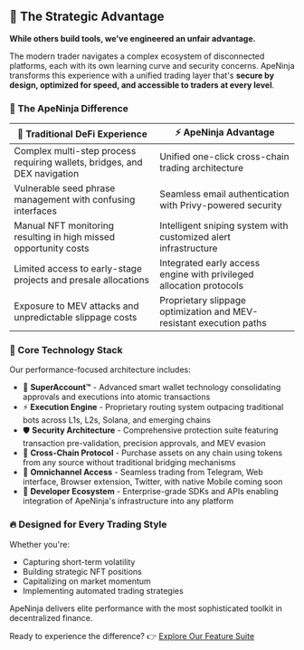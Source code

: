## 🔮 The Strategic Advantage

**While others build tools, we've engineered an unfair advantage.**

The modern trader navigates a complex ecosystem of disconnected platforms, each with its own learning curve and security concerns. ApeNinja transforms this experience with a unified trading layer that's **secure by design, optimized for speed, and accessible to traders at every level**.

### 🚀 The ApeNinja Difference

| 🔄 **Traditional DeFi Experience** | ⚡ **ApeNinja Advantage** |
|-----------------------------------|--------------------------|
| Complex multi-step process requiring wallets, bridges, and DEX navigation | Unified one-click cross-chain trading architecture |
| Vulnerable seed phrase management with confusing interfaces | Seamless email authentication with Privy-powered security |
| Manual NFT monitoring resulting in high missed opportunity costs | Intelligent sniping system with customized alert infrastructure |
| Limited access to early-stage projects and presale allocations | Integrated early access engine with privileged allocation protocols |
| Exposure to MEV attacks and unpredictable slippage costs | Proprietary slippage optimization and MEV-resistant execution paths |

### 💎 Core Technology Stack

Our performance-focused architecture includes:

* 🥷 **SuperAccount™** - Advanced smart wallet technology consolidating approvals and executions into atomic transactions
* ⚡ **Execution Engine** - Proprietary routing system outpacing traditional bots across L1s, L2s, Solana, and emerging chains
* 🛡️ **Security Architecture** - Comprehensive protection suite featuring transaction pre-validation, precision approvals, and MEV evasion
* 🌉 **Cross-Chain Protocol** - Purchase assets on any chain using tokens from any source without traditional bridging mechanisms
* 📱 **Omnichannel Access** - Seamless trading from Telegram, Web interface, Browser extension, Twitter, with native Mobile coming soon
* 🤖 **Developer Ecosystem** - Enterprise-grade SDKs and APIs enabling integration of ApeNinja's infrastructure into any platform

### 🔥 Designed for Every Trading Style

Whether you're:
- Capturing short-term volatility
- Building strategic NFT positions
- Capitalizing on market momentum
- Implementing automated trading strategies

ApeNinja delivers elite performance with the most sophisticated toolkit in decentralized finance.

Ready to experience the difference? 👉 [Explore Our Feature Suite](./features)